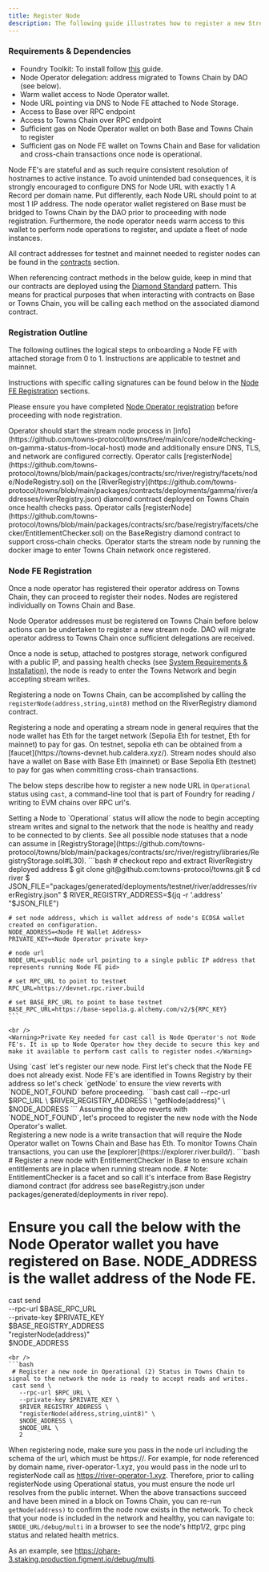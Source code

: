 ```yaml
---
title: Register Node
description: The following guide illustrates how to register a new Stream Node instance on Towns Chain. This guide uses Testnet as an example. The Mainnet guide follows from this guide with modifications to contract addresses and rpc url for Towns Chain.
---
```


### Requirements & Dependencies

- Foundry Toolkit: To install follow [this](https://book.getfoundry.sh/getting-started/installation) guide.
- Node Operator delegation: address migrated to Towns Chain by DAO (see below).
- Warm wallet access to Node Operator wallet.
- Node URL pointing via DNS to Node FE attached to Node Storage.
- Access to Base over RPC endpoint
- Access to Towns Chain over RPC endpoint
- Sufficient gas on Node Operator wallet on both Base and Towns Chain to register
- Sufficient gas on Node FE wallet on Towns Chain and Base for validation and cross-chain transactions once node is operational.

<Note>
  Node FE's are stateful and as such require consistent resolution of hostnames
  to active instance. To avoid unintended bad consequences, it is strongly
  encouraged to configure DNS for Node URL with exactly 1 A Record per domain
  name. Put differently, each Node URL should point to at most 1 IP address.
</Note>

<Note>
  The node operator wallet registered on Base must
  be bridged to Towns Chain by the DAO prior to proceeding with node registration. Furthermore, the node operator needs warm access to this
  wallet to perform node operations to register, and update a fleet of node instances.
</Note>


All contract addresses for testnet and mainnet needed to register nodes can be found in the [contracts](/node-operator/contracts) section.

<Note>When referencing contract methods in the below guide, keep in mind that our contracts are deployed using the [Diamond Standard](https://www.quicknode.com/guides/ethereum-development/smart-contracts/the-diamond-standard-eip-2535-explained-part-1) pattern. This means for practical purposes that when interacting with contracts on Base or Towns Chain, you will be calling each method on the associated diamond contract.</Note>


### Registration Outline 

The following outlines the logical steps to onboarding a Node FE with attached storage from 0 to 1. Instructions are applicable to testnet and mainnet.

Instructions with specific calling signatures can be found below in the [Node FE Registration](#node-fe-registration) sections.

Please ensure you have completed [Node Operator registration](/node-operator/tutorials/register-towns-operator) before proceeding with node registration.

<Steps>
<Step title="Start Stream Node in Info Mode">Operator should start the stream node process in [info](https://github.com/towns-protocol/towns/tree/main/core/node#checking-on-gamma-status-from-local-host) mode and additionally ensure DNS, TLS, and network are configured correctly.</Step>
<Step title="Register Node in Towns Chain">Operator calls [registerNode](https://github.com/towns-protocol/towns/blob/main/packages/contracts/src/river/registry/facets/node/NodeRegistry.sol) on the [RiverRegistry](https://github.com/towns-protocol/towns/blob/main/packages/contracts/deployments/gamma/river/addresses/riverRegistry.json) diamond contract deployed on Towns Chain once health checks pass.</Step>
<Step title="Register Node in Base">Operator calls [registerNode](https://github.com/towns-protocol/towns/blob/main/packages/contracts/src/base/registry/facets/checker/EntitlementChecker.sol) on the BaseRegistry diamond contract to support cross-chain checks.</Step>
<Step title="Start Stream Node">Operator starts the stream node by running the docker image to enter Towns Chain network once registered.</Step>
</Steps>

### Node FE Registration

Once a node operator has registered their operator address on Towns Chain, they can proceed to register their nodes. Nodes are registered individually on Towns Chain and Base.

<Warning>
  Node Operator addresses must be registered on Towns Chain before below actions
  can be undertaken to register a new stream node. DAO will migrate operator address to Towns Chain
  once sufficient delegations are received.
</Warning>

Once a node is setup, attached to postgres storage, network configured with a public IP, and passing health checks (see [System Requirements & Installation](/node-operator/tutorials/system-requirements-installation)), the node is ready to enter the Towns Network and begin accepting stream writes.

Registering a node on Towns Chain, can be accomplished by calling the `registerNode(address,string,uint8)` method on the RiverRegistry diamond contract.

<Warning>
  Registering a node and operating a stream node in general requires that the
  node wallet has Eth for the target network (Sepolia Eth for testnet, Eth for mainnet) to pay for gas.
  On testnet, sepolia eth can be obtained from a
  [faucet](https://towns-devnet.hub.caldera.xyz/).
  Stream nodes should also have a wallet on Base with Base Eth (mainnet) or Base Sepolia Eth (testnet) to pay for gas when committing cross-chain transactions.
</Warning>

The below steps describe how to register a new node URL in `Operational` status using `cast`, a command-line tool that is part of Foundry for reading / writing to EVM chains over RPC url's.

<Note>
  Setting a Node to `Operational` status will allow the node to begin accepting stream writes and signal to the network that the node is healthy and ready to be connected to by clients. See all possible node statuses that a node can assume in [RegistryStorage](https://github.com/towns-protocol/towns/blob/main/packages/contracts/src/river/registry/libraries/RegistryStorage.sol#L30).
</Note>

<Steps>
  <Step title="Setup Variables for Registration">
    ```bash
    # checkout repo and extract RiverRegistry deployed address
    $ git clone git@github.com:towns-protocol/towns.git
    $ cd river
    $ JSON_FILE="packages/generated/deployments/testnet/river/addresses/riverRegistry.json"
    $ RIVER_REGISTRY_ADDRESS=$(jq -r '.address' "$JSON_FILE") 
    
    # set node address, which is wallet address of node's ECDSA wallet created on configuration.
    NODE_ADDRESS=<Node FE Wallet Address>
    PRIVATE_KEY=<Node Operator private key>

    # node url
    NODE_URL=<public node url pointing to a single public IP address that represents running Node FE pid>

    # set RPC_URL to point to testnet
    RPC_URL=https://devnet.rpc.river.build

    # set BASE_RPC_URL to point to base testnet
    BASE_RPC_URL=https://base-sepolia.g.alchemy.com/v2/${RPC_KEY}
    ```

    <br />
    <Warning>Private Key needed for cast call is Node Operator's not Node FE's. It is up to Node Operator how they decide to secure this key and make it available to perform cast calls to register nodes.</Warning>

  </Step>
  <Step title="Register Node on Base and Towns Chain">
  Using `cast` let's register our new node. First let's check that the Node FE does not already exist. Node FE's are identified in Towns Registry by their address so let's check `getNode` to ensure the view reverts with `NODE_NOT_FOUND` before proceeding.
  ```bash
  cast call --rpc-url $RPC_URL \                         
    $RIVER_REGISTRY_ADDRESS \
    "getNode(address)" \
    $NODE_ADDRESS
  ```
  Assuming the above reverts with `NODE_NOT_FOUND`, let's proceed to register the new node with the Node Operator's wallet.
  <br />
  <Note>Registering a new node is a write transaction that will require the Node Operator wallet on Towns Chain and Base has Eth. To monitor Towns Chain transactions, you can use the [explorer](https://explorer.river.build/).</Note>
  ```bash
  # Register a new node with EntitlementChecker in Base to ensure xchain entitlements are in place when running stream node.
  # Note: EntitlementChecker is a facet and so call it's interface from Base Registry diamond contract (for address see baseRegistry.json under packages/generated/deployments in river repo).

  # Ensure you call the below with the Node Operator wallet you have registered on Base. NODE_ADDRESS is the wallet address of the Node FE.
  cast send \
    --rpc-url $BASE_RPC_URL \
    --private-key $PRIVATE_KEY \
    $BASE_REGISTRY_ADDRESS \
    "registerNode(address)" \
    $NODE_ADDRESS
  ```
  <br />
  ```bash
   # Register a new node in Operational (2) Status in Towns Chain to signal to the network the node is ready to accept reads and writes.
   cast send \
     --rpc-url $RPC_URL \
     --private-key $PRIVATE_KEY \
     $RIVER_REGISTRY_ADDRESS \
     "registerNode(address,string,uint8)" \
     $NODE_ADDRESS \
     $NODE_URL \
     2 
  ```
  <Warning>When registering node, make sure you pass in the node url including the schema of the url, which must be https://. For example, for node referenced by domain name, river-operator-1.xyz, you would pass in the node url to registerNode call as https://river-operator-1.xyz.
  Therefore, prior to calling registerNode using Operational status, you must ensure the node url resolves from the public internet.</Warning>
  When the above transactions succeed and have been mined in a block on Towns Chain, you can re-run `getNode(address)` to confirm the node now exists in the network.
</Step>
<Step title="Check Node Health from Debug Multi Dashboard">
  To check that your node is included in the network and healthy, you can navigate to:
  `$NODE_URL/debug/multi` in a browser to see the node's http1/2, grpc ping status and related health metrics.

  As an example, see https://ohare-3.staking.production.figment.io/debug/multi.
  </Step>
</Steps>
